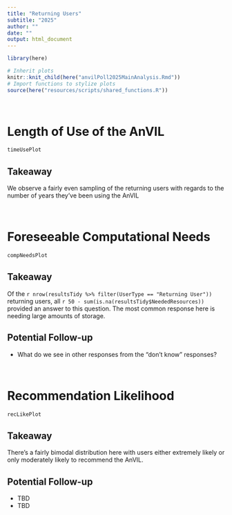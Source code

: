 ```yaml
---
title: "Returning Users"
subtitle: "2025"
author: ""
date: ""
output: html_document
---
```


```r
library(here)

# Inherit plots
knitr::knit_child(here("anvilPoll2025MainAnalysis.Rmd"))
# Import functions to stylize plots
source(here("resources/scripts/shared_functions.R"))
```

<br>

# Length of Use of the AnVIL

```r
timeUsePlot
```

## Takeaway

We observe a fairly even sampling of the returning users with regards to the number of years they've been using the AnVIL

<br>

# Foreseeable Computational Needs

```r
compNeedsPlot
```

## Takeaway

Of the `r nrow(resultsTidy %>% filter(UserType == "Returning User"))` returning users, all `r 50 - sum(is.na(resultsTidy$NeededResources))` provided an answer to this question. The most common response here is needing large amounts of storage.

## Potential Follow-up

  - What do we see in other responses from the "don't know" responses?

<br>

# Recommendation Likelihood

```r
recLikePlot
```

## Takeaway

There's a fairly bimodal distribution here with users either extremely likely or only moderately likely to recommend the AnVIL.

## Potential Follow-up

  - TBD
  - TBD
